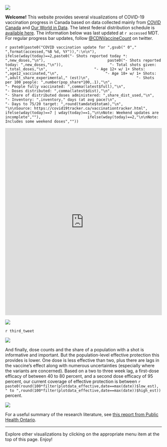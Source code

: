 
![](Plots/plot_main.png)

**Welcome!** This website provides several visualizations of COVID-19 vaccination progress in Canada based on data collected mainly from [COVID Canada](https://covid19tracker.ca/vaccinationtracker.html) and [Our World in Data](https://ourworldindata.org/covid-vaccinations). The latest federal distribution schedule is [available here](https://www.canada.ca/en/public-health/services/diseases/2019-novel-coronavirus-infection/prevention-risks/covid-19-vaccine-treatment/vaccine-rollout.html). The information below was last updated at `r accessed` MDT. For regular progress bar updates, follow <a href="https://twitter.com/CDNVaccineCount" class="uri">@CDNVaccineCount</a> on twitter.

`r paste0(paste0("COVID vaccination update for ",gsub(" 0"," ",format(accessed,"%B %d, %Y")),":\n\n"),
                    ifelse(wday(today)==2,paste0("- Shots reported today *: ",new_doses,"\n"),
                           paste0("- Shots reported today: ",new_doses,"\n")),
                    "- Total shots given: ",total_doses,"\n",
                    "- Age 12+ w/ 1+ Shots: ",age12_vaccinated,"\n",
                    "- Age 18+ w/ 1+ Shots: ",adult_share_experimental," (est)\n",
                    "- Shots per 100 people: ",number(pop_share*100,.1),"\n",
                    "- People fully vaccinated: ",comma(latest$full),"\n",
                    "- Doses distributed: ",comma(latest$dist),"\n",
                    "- Share of distributed doses administered: ",share_dist_used,"\n",
                    "- Inventory: ",inventory," days (at avg pace)\n",
                    "- Days to 75/20 target: ",round(tamdate$totam),"\n",
                    "\n\nSource: https://covid19tracker.ca/vaccinationtracker.html",
                    ifelse(wday(today)==7 | wday(today)==1,"\n\nNote: Weekend updates are incomplete",""),
                    ifelse(wday(today)==2,"\n\nNote: Includes some weekend doses",""))`

<iframe title="COVID Vaccination Progress in Canada" aria-label="table" id="datawrapper-chart-d3PPr" src="https://datawrapper.dwcdn.net/d3PPr/2/" scrolling="no" frameborder="0" style="width: 0; min-width: 100% !important; border: none;" height="601"></iframe><script type="text/javascript">!function(){"use strict";window.addEventListener("message",(function(a){if(void 0!==a.data["datawrapper-height"])for(var e in a.data["datawrapper-height"]){var t=document.getElementById("datawrapper-chart-"+e)||document.querySelector("iframe[src*='"+e+"']");t&&(t.style.height=a.data["datawrapper-height"][e]+"px")}}))}();
</script>

![](Plots/plot_total.png)

`r third_tweet`

![](Plots/pace_national.png)

And finally, dose counts and the share of a population with a shot is informative and important. But the population-level effective protection this provides is lower. One dose is less effective than two, plus there are lags in the vaccine's effect along with numerous uncertainties (especially where the variants are concerned). Based on a two to three week lag, a first-dose efficacy of between 40 to 80 percent, and a second dose efficacy of 95 percent, our current coverage of effective protection is between `r paste0(round(100*filter(plotdata_effective,date==max(date))$low_est),
                        " to ",round(100*filter(plotdata_effective,date==max(date))$high_est))` percent.

![](Plots/plot_effective.png)

For a useful summary of the research literature, see [this report from Public Health Ontario](https://www.publichealthontario.ca/-/media/documents/ncov/covid-wwksf/2021/04/wwksf-vaccine-effectiveness.pdf?la=en).

---

Explore other visualizations by clicking on the appropriate menu item at the top of this page. Enjoy!